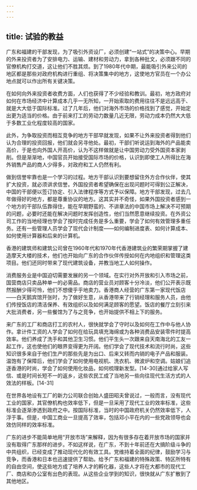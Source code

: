 ```yaml
---
---
---
```

title: 试验的教益
---



广东和福建的干部发现，为了吸引外资设厂，必须创建“一站式”的决策中心。早期的外来投资者为了安排电力、运输、建材和劳动力，拿到各种批文，必须跟不同的官僚机构打交道，这让他们不胜其烦。到了1980年代中期，最能吸引外来公司的地区都是那些对政府机构进行重组、将决策集中的地方，这使地方官员在一个办公地点就可以作出所有关键决策。

在如何向外来投资者收费方面，人们也获得了不少经验和教训。最初，地方政府对如何在市场经济中计算成本几乎一无所知，一开始索取的费用往往不是远远高于、就是大大低于国际标准。过了几年后，他们对海外市场的价格找到了感觉，开始定出更为适当的价格。由于前来打工的劳动力数量几近无限，劳动力成本仍然大大低于多数工业化程度较高的国家。

此外，为争取投资而相互竞争的地方干部早就发现，如果不让外来投资者得到他们认为合理的投资回报，他们就会另寻他处。最初，干部们听说运到海外的产品能卖高价，于是也向外国人开高价，认为不这样做就是让中国劳动力受外国资本家剥削。但是渐渐地，中国官员开始接受国际市场的价格，认识到即使工人所得比在海外销售产品的商人少得多，对政府和工人仍然有利。

做到信誉牢靠也是一个学习的过程。地方干部认识到要想留住外方合作伙伴，使其扩大投资，就必须讲求信誉。外国投资者希望确保在出现问题时可得到公正解决，中国的干部便以签订协定、引入法律程序等方式予以保障。地方干部发现，过去几年做得好的地方，都是尊重协议的地方。这其实并不奇怪，如果外国投资者感到一个地方的干部队伍靠得住，能在早期野蛮的、不讲章法的中国市场上解决不可预期的问题，必要时还能在解决问题时发挥创造性，他们当然愿意继续投资。在外资公司工作的当地经理也学会了按时完成任务是多么重要，学会了如何有效管理多重任务。还有一些管理人员学会了现代会计制度——如何编制进度表、如何计算成本、如何使用计算器和后来的计算机。

香港的建筑师和建筑公司曾在1960年代和1970年代香港建筑业的繁荣期掌握了建造摩天大楼的技术，他们也开始向广东的合作伙伴传授如何在内地组织和管理这类项目。他们还同时带来了现代建筑设备，并教当地工人如何操作。

消费服务业是中国迫切需要发展的另一个领域。在实行对外开放和引入市场之前，国营商店只卖品种单一的必需品。商店的营业员对顾客十分冷淡，他们公开表示既然报酬少得可怜，他们不想傻乎乎地卖力。香港商人经营的广东第一家现代饭店——白天鹅宾馆开张时，为了做好生意，从香港带来了行销经理和服务人员，由他们传授饭店的清洁保养、有效组织以及如何满足顾客的愿望。饭店的餐厅立刻引来大批消费者，另一些餐馆为了与之竞争，也开始提供不相上下的服务。

来广东的工厂和商店打工的农村人，很快就学会了守时以及如何在工作中与他人协作。拿计件工资的人学会了如何在给玩具填充海绵或为各种消费品安装零件时提高效率。他们养成了洗手和其他卫生习惯。他们平生头一次跟来自天南海北的工友一起工作，这也使他们的眼界变得更为开阔。他们学会了现代技术和流行时尚，这些知识很多来自于他们生产的那些先是为出口、后来又转而内销的电子产品和服装。温饱有了保障后，他们学会了如何使用电视机、洗衣机、微波炉和空调。姑娘们追逐香港的时尚，学会了如何使用化妆品，如何梳理新发型。[14-30]通过给家人写信、或是时间长短不一的返乡，这些农民工成了当地另一些向往现代生活方式的人效法的样板。[14-31]

在世界各地设有工厂的新力公司联合创始人盛田昭夫曾说过，一般而言，没有现代工业的国家，其官僚机构也效率低下，但是一旦采用了现代工业的效率标准，这些标准会逐渐渗透到政府之中。按国际标准，当时的中国政府机关仍然效率低下，人浮于事。但是，中国工商业一旦提高了效率，包括邓小平在内的一些党政领导也会效仿同样的效率标准。

广东的进步不能简单地用“开放市场”来解释，因为有很多存在着开放市场的国家并没有取得广东那样的进步。不如这样说，在广东，不到十年前还在大搞阶级斗争的中共组织，已经变成了推动现代化的有效工具。党维持着全面的纪律，鼓励学习与竞争，而香港和日本也迅速提供了帮助。给予广东和福建的特殊政策、特区所特有的自由空间，使这些地方成了培养人才的孵化器，这些人才将在大都市的现代工厂、商店和办公室有出色的表现。从这些企业学到的知识，很快就从广东扩散到了其他地区。